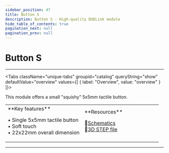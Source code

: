 ```yaml
---
sidebar_position: 47
title: Button S
description: Button S - High-quality DUELink module
hide_table_of_contents: true
pagination_next: null
pagination_prev: null
---
```



# Button S

<ImageSection 
  product="hibuttons-a"
  tagline="Small 5x5mm Tactile Button"
/>

---

<Tabs className="unique-tabs" groupid="catalog" queryString="show" defaultValue="overview"
  values={[
    {
        label: "Overview",
        value: "overview"
    }
]}>

<TabItem value="overview">

This module offers a small "squishy" 5x5mm tactile button.

<table><td width='50%'>
**Key features**

• Single 5x5mm tactile button<br/>
• Soft touch<br/>
• 22x22mm overall dimension<br/>

</td><td width='50%'>
**Resources**
 
📄<a href="/sch/gdl-hibuttons-a.pdf">Schematics</a><br/>
🔩<a href="/3d/gdl-hibuttons-a.step">3D STEP file</a><br/>
</td></table>

</TabItem>



</Tabs>

---

<OrderSection
    product="DUELink Button S"
    partnumber="GDL-HIBUTTONS-A"
    price="$0.00"
/>
